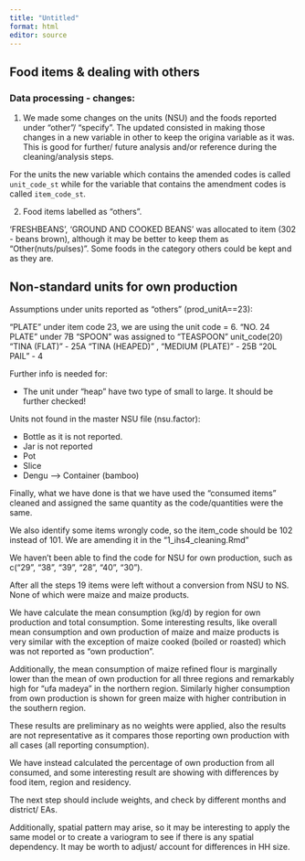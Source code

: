 ```yaml
---
title: "Untitled"
format: html
editor: source
---
```



## Food items & dealing with others

### Data processing - changes:

1. We made some changes on the units (NSU) and the foods reported under "other"/ "specify". The updated consisted in making those changes in a new variable in other to keep the origina variable as it was. This is good for further/ future analysis and/or reference during the cleaning/analysis steps. 

For the units the new variable which contains the amended codes is called `unit_code_st` while for the variable that contains the amendment codes is called `item_code_st`.

2. Food items labelled as "others". 

'FRESHBEANS', 'GROUND AND COOKED BEANS' was allocated to item (302 - beans brown), although it may be better to keep them as "Other(nuts/pulses)". Some foods in the category others could be kept and as they are. 

## Non-standard units for own production

Assumptions under units reported as "others" (prod_unitA==23):

"PLATE" under item code 23, we are using the unit code = 6. 
"NO. 24 PLATE" under 7B
"SPOON" was assigned to "TEASPOON" unit_code(20)
"TINA (FLAT)" - 25A
"TINA (HEAPED)" , "MEDIUM (PLATE)" - 25B
"20L PAIL" - 4 


Further info is needed for:



- The unit under "heap" have two type of small to large. It should be further checked!

Units not found in the master NSU file (nsu.factor):

- Bottle as it is not reported. 
- Jar is not reported
- Pot
- Slice
- Dengu --> Container (bamboo)


Finally, what we have done is that we have used the "consumed items" cleaned and assigned the same quantity as the code/quantities were the same. 


We also identify some items wrongly code, so the item_code should be 102 instead of 101. We are amending it in the "1_ihs4_cleaning.Rmd"

We haven't been able to find the code for NSU for own production, such as c("29", "38", "39", "28", "40", "30").

After all the steps 19 items were left without a conversion from NSU to NS. None of which were maize and maize products. 

We have calculate the mean consumption (kg/d) by region for own production and total consumption. Some interesting results, like overall mean consumption and own production of maize and maize products is very similar with the exception of maize cooked (boiled or roasted) which was not reported as "own production". 

Additionally, the mean consumption of maize refined flour is marginally lower than the mean of own production for all three regions and remarkably high for "ufa madeya" in the northern region. Similarly higher consumption from own production is shown for green maize with higher contribution in the southern region. 

These results are preliminary as no weights were applied, also the results are not representative as it compares those reporting own production with all cases (all reporting consumption). 

We have instead calculated the percentage of own production from all consumed, and some interesting result are showing with differences by food item, region and residency. 

The next step should include weights, and check by different months and district/ EAs. 

Additionally, spatial pattern may arise, so it may be interesting to apply the same model or to create a variogram to see if there is any spatial dependency. It may be worth to adjust/ account for differences in HH size. 




